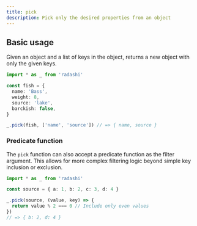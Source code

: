 ```yaml
---
title: pick
description: Pick only the desired properties from an object
---
```


## Basic usage

Given an object and a list of keys in the object, returns a new object with only the given keys.

```ts
import * as _ from 'radashi'

const fish = {
  name: 'Bass',
  weight: 8,
  source: 'lake',
  barckish: false,
}

_.pick(fish, ['name', 'source']) // => { name, source }
```

### Predicate function

The `pick` function can also accept a predicate function as the filter argument. This allows for more complex filtering logic beyond simple key inclusion or exclusion.

```ts
import * as _ from 'radashi'

const source = { a: 1, b: 2, c: 3, d: 4 }

_.pick(source, (value, key) => {
  return value % 2 === 0 // Include only even values
})
// => { b: 2, d: 4 }
```
